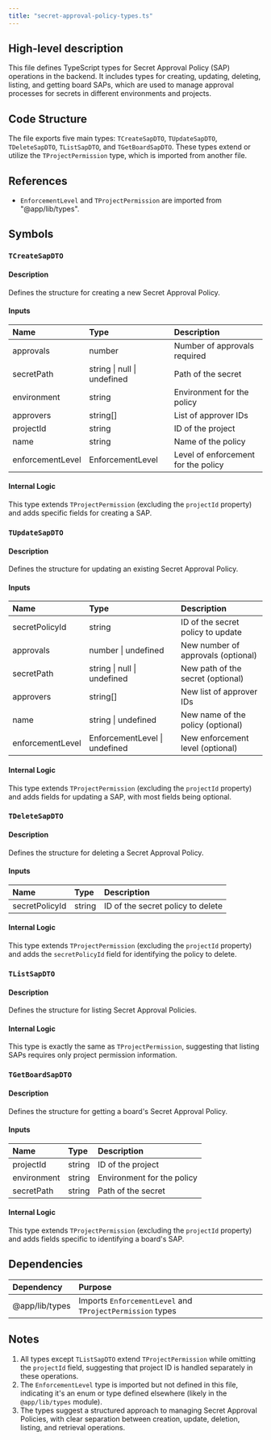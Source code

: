 ```yaml
---
title: "secret-approval-policy-types.ts"
---
```


## High-level description
This file defines TypeScript types for Secret Approval Policy (SAP) operations in the backend. It includes types for creating, updating, deleting, listing, and getting board SAPs, which are used to manage approval processes for secrets in different environments and projects.

## Code Structure
The file exports five main types: `TCreateSapDTO`, `TUpdateSapDTO`, `TDeleteSapDTO`, `TListSapDTO`, and `TGetBoardSapDTO`. These types extend or utilize the `TProjectPermission` type, which is imported from another file.

## References
- `EnforcementLevel` and `TProjectPermission` are imported from "@app/lib/types".

## Symbols

### `TCreateSapDTO`
#### Description
Defines the structure for creating a new Secret Approval Policy.

#### Inputs
| Name | Type | Description |
|:-----|:-----|:------------|
| approvals | number | Number of approvals required |
| secretPath | string \| null \| undefined | Path of the secret |
| environment | string | Environment for the policy |
| approvers | string[] | List of approver IDs |
| projectId | string | ID of the project |
| name | string | Name of the policy |
| enforcementLevel | EnforcementLevel | Level of enforcement for the policy |

#### Internal Logic
This type extends `TProjectPermission` (excluding the `projectId` property) and adds specific fields for creating a SAP.

### `TUpdateSapDTO`
#### Description
Defines the structure for updating an existing Secret Approval Policy.

#### Inputs
| Name | Type | Description |
|:-----|:-----|:------------|
| secretPolicyId | string | ID of the secret policy to update |
| approvals | number \| undefined | New number of approvals (optional) |
| secretPath | string \| null \| undefined | New path of the secret (optional) |
| approvers | string[] | New list of approver IDs |
| name | string \| undefined | New name of the policy (optional) |
| enforcementLevel | EnforcementLevel \| undefined | New enforcement level (optional) |

#### Internal Logic
This type extends `TProjectPermission` (excluding the `projectId` property) and adds fields for updating a SAP, with most fields being optional.

### `TDeleteSapDTO`
#### Description
Defines the structure for deleting a Secret Approval Policy.

#### Inputs
| Name | Type | Description |
|:-----|:-----|:------------|
| secretPolicyId | string | ID of the secret policy to delete |

#### Internal Logic
This type extends `TProjectPermission` (excluding the `projectId` property) and adds the `secretPolicyId` field for identifying the policy to delete.

### `TListSapDTO`
#### Description
Defines the structure for listing Secret Approval Policies.

#### Internal Logic
This type is exactly the same as `TProjectPermission`, suggesting that listing SAPs requires only project permission information.

### `TGetBoardSapDTO`
#### Description
Defines the structure for getting a board's Secret Approval Policy.

#### Inputs
| Name | Type | Description |
|:-----|:-----|:------------|
| projectId | string | ID of the project |
| environment | string | Environment for the policy |
| secretPath | string | Path of the secret |

#### Internal Logic
This type extends `TProjectPermission` (excluding the `projectId` property) and adds fields specific to identifying a board's SAP.

## Dependencies
| Dependency | Purpose |
|:-----------|:--------|
| @app/lib/types | Imports `EnforcementLevel` and `TProjectPermission` types |

## Notes
1. All types except `TListSapDTO` extend `TProjectPermission` while omitting the `projectId` field, suggesting that project ID is handled separately in these operations.
2. The `EnforcementLevel` type is imported but not defined in this file, indicating it's an enum or type defined elsewhere (likely in the `@app/lib/types` module).
3. The types suggest a structured approach to managing Secret Approval Policies, with clear separation between creation, update, deletion, listing, and retrieval operations.